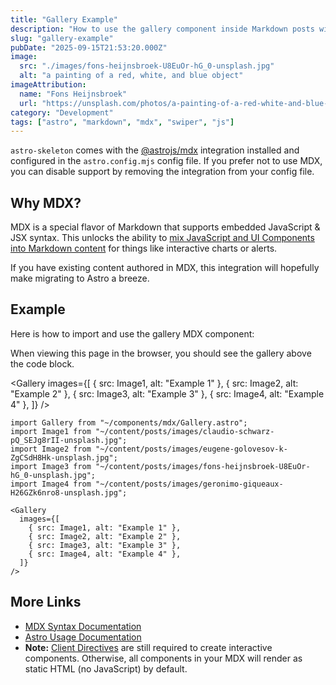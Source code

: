 ```yaml
---
title: "Gallery Example"
description: "How to use the gallery component inside Markdown posts with MDX."
slug: "gallery-example"
pubDate: "2025-09-15T21:53:20.000Z"
image:
  src: "./images/fons-heijnsbroek-U8EuOr-hG_0-unsplash.jpg"
  alt: "a painting of a red, white, and blue object"
imageAttribution:
  name: "Fons Heijnsbroek"
  url: "https://unsplash.com/photos/a-painting-of-a-red-white-and-blue-object-U8EuOr-hG_0"
category: "Development"
tags: ["astro", "markdown", "mdx", "swiper", "js"]
---
```


`astro-skeleton` comes with the [@astrojs/mdx](https://docs.astro.build/en/guides/integrations-guide/mdx/) integration installed and configured in the `astro.config.mjs` config file. If you prefer not to use MDX, you can disable support by removing the integration from your config file.

## Why MDX?

MDX is a special flavor of Markdown that supports embedded JavaScript & JSX syntax. This unlocks the ability to [mix JavaScript and UI Components into Markdown content](https://docs.astro.build/en/guides/markdown-content/#mdx-features) for things like interactive charts or alerts.

If you have existing content authored in MDX, this integration will hopefully make migrating to Astro a breeze.

## Example

Here is how to import and use the gallery MDX component:

When viewing this page in the browser, you should see the gallery above the code block.


<Gallery
  images={[
    { src: Image1, alt: "Example 1" },
    { src: Image2, alt: "Example 2" },
    { src: Image3, alt: "Example 3" },
    { src: Image4, alt: "Example 4" },
  ]}
/>

```
import Gallery from "~/components/mdx/Gallery.astro";
import Image1 from "~/content/posts/images/claudio-schwarz-pQ_SEJg8rII-unsplash.jpg";
import Image2 from "~/content/posts/images/eugene-golovesov-k-ZgCSdH8Hk-unsplash.jpg";
import Image3 from "~/content/posts/images/fons-heijnsbroek-U8EuOr-hG_0-unsplash.jpg";
import Image4 from "~/content/posts/images/geronimo-giqueaux-H26GZk6nro8-unsplash.jpg";

<Gallery
  images={[
    { src: Image1, alt: "Example 1" },
    { src: Image2, alt: "Example 2" },
    { src: Image3, alt: "Example 3" },
    { src: Image4, alt: "Example 4" },
  ]}
/>
```

## More Links

- [MDX Syntax Documentation](https://mdxjs.com/docs/what-is-mdx)
- [Astro Usage Documentation](https://docs.astro.build/en/guides/markdown-content/#markdown-and-mdx-pages)
- **Note:** [Client Directives](https://docs.astro.build/en/reference/directives-reference/#client-directives) are still required to create interactive components. Otherwise, all components in your MDX will render as static HTML (no JavaScript) by default.
